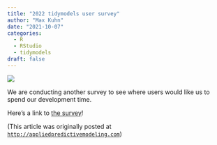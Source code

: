 ```yaml
---
title: "2022 tidymodels user survey"
author: "Max Kuhn"
date: "2021-10-07"
categories:
  - R
  - RStudio
  - tidymodels
draft: false
---
```


![](Screen+Shot+2021-10-07+at+1.25.38+PM.png){fig-align="center"}

We are conducting another survey to see where users would like us to spend our development time. 

Here's a link to [the survey](https://conjoint.qualtrics.com/jfe/form/SV_3gtKaK8G1Z1JC50?Q_CHL=social&Q_SocialSource=tidyverseblog)! 

(This article was originally posted at [`http://appliedpredictivemodeling.com`](http://appliedpredictivemodeling.com/blog/2021/10/7/2022-tidymodels-user-survey))